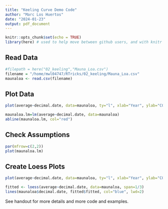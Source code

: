 ```yaml
---
title: "Keeling Curve Demo Code"
author: "Marc Los Huertos"
date: "2024-01-23"
output: pdf_document
---
```


```r
knitr::opts_chunk$set(echo = TRUE)
library(here) # used to help move between github users, and with knitr sessions
```

## Read Data

```r
#filepath = here("02_keeling","Mauna_Loa.csv")
filename = "/home/mwl04747/RTricks/02_keeling/Mauna_Loa.csv"
maunaloa <- read.csv(filename)
```






































## Plot Data

```r
plot(average~decimal.date, data=maunaloa, ty="l", xlab="Year", ylab="CO2 Concentration (ppm)")

maunaloa.lm=lm(average~decimal.date, data=maunaloa)
abline(maunaloa.lm, col="red")
```























## Check Assumptions
```r
par(mfrow=c(2,2))
plot(maunaloa.lm)
```





















## Create Loess Plots

```r
plot(average~decimal.date, data=maunaloa, ty="l", xlab="Year", ylab="CO2 Concentration (ppmv)", las=1, main="Carbon Dioxide Concentration at Mauna Loa Observatory", cex.lab=1.3)

fitted <- loess(average~decimal.date, data=maunaloa, span=1/3)
lines(maunaloa$decimal.date, fitted$fitted, col="blue", lwd=2)
```

See handout for more details and more code and examples.
